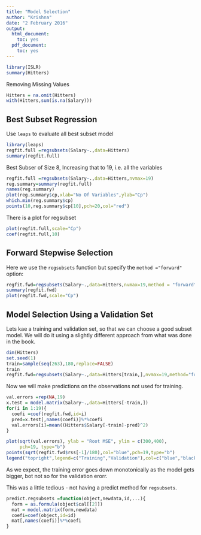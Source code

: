 ```yaml
---
title: "Model Selection"
author: "Krishna"
date: "2 February 2016"
output:
  html_document:
    toc: yes
  pdf_document:
    toc: yes
---
```


```r
library(ISLR)
summary(Hitters)
```

Removing Missing Values

```r
Hitters = na.omit(Hitters)
with(Hitters,sum(is.na(Salary)))
```

Best Subset Regression
-----------------------
Use `leaps` to evaluate all best subset model

```r
library(leaps)
regfit.full =regsubsets(Salary~.,data=Hitters)
summary(regfit.full)
```

Best Subser of Size 8, Increasing that to 19, i.e. all the variables

```r
regfit.full =regsubsets(Salary~.,data=Hitters,nvmax=19)
reg.summary=summary(regfit.full)
names(reg.summary)
plot(reg.summary$cp,xlab="No Of Variables",ylab="Cp")
which.min(reg.summary$cp)
points(10,reg.summary$cp[10],pch=20,col="red")
```
There is a plot for regsubset

```r
plot(regfit.full,scale="Cp")
coef(regfit.full,10)
```

Forward Stepwise Selection
--------------------------

Here we use the `regsubsets` function but specify the `method ="forward"` option:
```r
regfit.fwd=regsubsets(Salary~.,data=Hitters,nvmax=19,method = "forward")
summary(regfit.fwd)
plot(regfit.fwd,scale="Cp")
```


Model Selection Using a Validation Set
--------------------------------------

Lets kae a training and validation set, so that we can choose a good subset model.
We will do it using a slightly different approach from what was done in the book.
```r
dim(Hitters)
set.seed(1)
train=sample(seq(263),180,replace=FALSE)
train
regfit.fwd=regsubsets(Salary~.,data=Hitters[train,],nvmax=19,method="forward")
```
Now we will make predictions on the observations not used for training. 

```r
val.errors =rep(NA,19)
x.test = model.matrix(Salary~.,data=Hitters[-train,]) 
for(i in 1:19){
  coefi =coef(regfit.fwd,id=i)
  pred=x.test[,names(coefi)]%*%coefi
  val.errors[i]=mean((Hitters$Salary[-train]-pred)^2)
}

plot(sqrt(val.errors), ylab = "Root MSE", ylim = c(300,400),
     pch=19, type="b")
points(sqrt(regfit.fwd$rss[-1]/180),col="blue",pch=19,type="b")
legend("topright",legend=c("Training","Validation"),col=c("blue","black"),pch=19)

```

As we expect, the training error goes down monotonically as the model gets bigger, bot not so for the validation erorr.

This was a little tedious - not having a predict method for `regsubsets`. 

```r
predict.regsubsets =function(object,newdata,id,...){
  form = as.formula(object$cal[[2]])
  mat = model.matrix(form,newdata)
  coefi=coef(object,id=id)
  mat[,names(coefi)]%*%coefi
}
```
